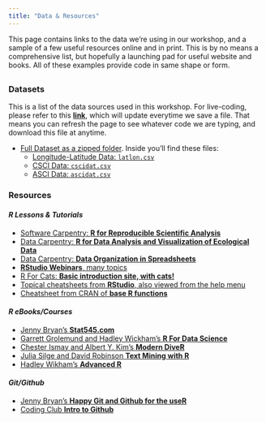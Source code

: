 ```yaml
---
title: "Data & Resources"
---
```


This page contains links to the data we're using in our workshop, and a sample of a few useful resources online and in print. This is by no means a comprehensive list, but hopefully a launching pad for useful website and books. All of these examples provide code in same shape or form.

## {.tabset .tabset-fade}

### Datasets

This is a list of the data sources used in this workshop. For live-coding, please refer to this [**link**](https://dl.dropboxusercontent.com/s/k5w37n772eu5knx/cabw_script.R?dl=0), which will update everytime we save a file. That means you can refresh the page to see whatever code we are typing, and download this file at anytime.

 - [Full Dataset as a zipped folder](https://github.com/SCCWRP/CABW2018_R_training/raw/update_mapping/data/datazip.zip). Inside you'll find these files:
    - [Longitude-Latitude Data: `latlon.csv`](https://raw.githubusercontent.com/SCCWRP/CABW2018_R_training/master/data/latlon.csv)
    - [CSCI Data: `cscidat.csv`](https://raw.githubusercontent.com/SCCWRP/CABW2018_R_training/master/data/cscidat.csv)
    - [ASCI Data: `ascidat.csv`](https://raw.githubusercontent.com/SCCWRP/CABW2018_R_training/master/data/ascidat.csv)

### Resources

#### *R Lessons & Tutorials*

* [Software Carpentry: **R for Reproducible Scientific Analysis**](http://data-lessons.github.io/gapminder-R/)
* [Data Carpentry: **R for Data Analysis and Visualization of Ecological Data**](http://www.datacarpentry.org/R-ecology-lesson/)
* [Data Carpentry: **Data Organization in Spreadsheets**](http://www.datacarpentry.org/spreadsheet-ecology-lesson/)
* [**RStudio Webinars**, many topics](https://www.rstudio.com/resources/webinars/)
* [R For Cats: **Basic introduction site, with cats!**](http://rforcats.net/)
* [Topical cheatsheets from **RStudio**, also viewed from the help menu](http://www.rstudio.com/resources/cheatsheets/)
* [Cheatsheet from CRAN of **base R functions**](http://cran.r-project.org/doc/contrib/Short-refcard.pdf) 

#### *R eBooks/Courses*

* [Jenny Bryan's **Stat545.com**](http://stat545.com/)
* [Garrett Grolemund and Hadley Wickham's **R For Data Science**](http://r4ds.had.co.nz/)
* [Chester Ismay and Albert Y. Kim's **Modern DiveR**](https://ismayc.github.io/moderndiver-book/)
* [Julia Silge and David Robinson **Text Mining with R**](http://tidytextmining.com/)
* [Hadley Wikham's **Advanced R**](http://adv-r.had.co.nz/)

#### *Git/Github* 

* [Jenny Bryan's **Happy Git and Github for the useR**](http://happygitwithr.com/)
* [Coding Club **Intro to Github**](https://ourcodingclub.github.io/2017/02/27/git.html)
